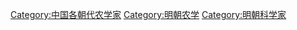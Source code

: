 [[Category:中国各朝代农学家|Category:中国各朝代农学家]]
[[Category:明朝农学|Category:明朝农学]]
[[Category:明朝科学家|Category:明朝科学家]]